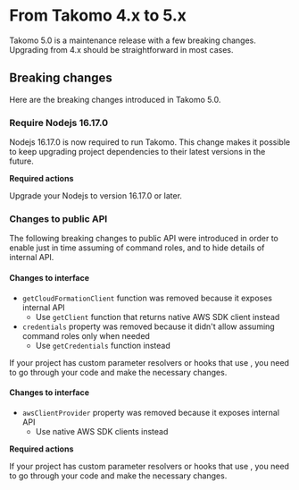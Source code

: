 
# From Takomo 4.x to 5.x

Takomo 5.0 is a maintenance release with a few breaking changes. Upgrading from 4.x should be straightforward in most cases.

## Breaking changes

Here are the breaking changes introduced in Takomo 5.0.

### Require Nodejs 16.17.0

Nodejs 16.17.0 is now required to run Takomo. This change makes it possible to keep upgrading project dependencies to their latest versions in the future.

**Required actions**

Upgrade your Nodejs to version 16.17.0 or later.

### Changes to public API

The following breaking changes to public API were introduced in order to enable just in time assuming of command roles, and to hide details of internal API. 

#### Changes to <ApiLink text="Stack" source="interfaces/Stack.html"/> interface

- `getCloudFormationClient` function was removed because it exposes internal API
  - Use `getClient` function that returns native AWS SDK client instead 
- `credentials` property was removed because it didn't allow assuming command roles only when needed
  - Use `getCredentials` function instead 

If your project has custom parameter resolvers or hooks that use <ApiLink text="Stack" source="interfaces/Stack.html"/>, you need to go through your code and make the necessary changes.

#### Changes to <ApiLink text="CommandContext" source="interfaces/CommandContext.html"/> interface

- `awsClientProvider` property was removed because it exposes internal API
  - Use native AWS SDK clients instead

**Required actions**

If your project has custom parameter resolvers or hooks that use <ApiLink text="CommandContext" source="interfaces/CommandContext.html"/>, you need to go through your code and make the necessary changes.

